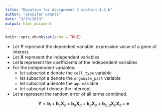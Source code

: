 ```yaml
---
title: "Equation for Assignment 2 section 4.3.b"
author: "Jennifer Grants"
date: "3/19/2019"
output: html_document
---
```


```r
knitr::opts_chunk$set(echo = TRUE)
```

* Let __Y__ represent the dependent variable: expression value of a gene of interest.
* Let __X__ represent the independent variables
* Let __b__ represent the coefficients of the independent variables
* For the independent variables:
    - let subscript __c__ denote the `cell_type` variable
    - let subscript __o__ denote the `organism_part` variable
    - let subscript __a__ denote the `age` variable
    - let subscript __i__ denote the intercept
* Let __e__ represent the random error of all terms combined.


$$\mathbf{Y}=\mathbf{b}_i+\mathbf{b}_c\mathbf{X}_c+\mathbf{b}_a\mathbf{X}_a+\mathbf{b}_o\mathbf{X}_o+\mathbf{b}_{c,a}\mathbf{X}_c\mathbf{X}_a+\mathbf{e}$$